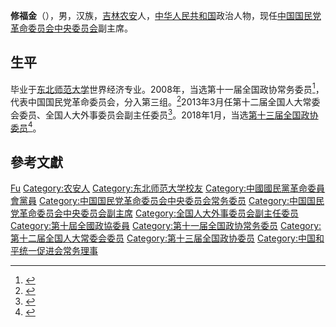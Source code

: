 '''修福金'''（{{bd|1950年|12月|catIdx=X}}），男，汉族，[[吉林省|吉林]][[农安县|农安]]人，[[中华人民共和国|中华人民共和国]]政治人物，现任[[中国国民党革命委员会中央委员会|中国国民党革命委员会中央委员会]]副主席。

== 生平 ==
毕业于[[东北师范大学|东北师范大学]]世界经济专业。2008年，当选第十一届全国政协常务委员<ref>{{cite news|title=第十一届全国政协委员名单|url=http://www.indaa.com.cn/zt/2009qglh/zxzs/200903/t20090303_127573.html|accessdate=2013-04-09|newspaper=新华社北京1月25日电 中国人民政治协商会议第十一届全国委员会委员名单(共2237人，2008年1月25日政协第十届全国委员会常务委员会第二十次会议通过)|date=2008年1月25日|deadurl=yes|archiveurl=https://web.archive.org/web/20130928014403/http://www.indaa.com.cn/zt/2009qglh/zxzs/200903/t20090303_127573.html|archivedate=2013年9月28日}}</ref>，代表中国国民党革命委员会，分入第三组。<ref>{{cite news|title=全国政协信息-修福金|url=http://www.cppcc.gov.cn/CMS/wylibary/showJcwyxtInfoWylibary.action?tabJcwyxt.guid=11W0001410&wytype=wjwy|accessdate=2013-04-09|newspaper=全国政协委员会|archive-date=2018-01-27|archive-url=https://web.archive.org/web/20180127202550/http://www.cppcc.gov.cn/CMS/wylibary/showJcwyxtInfoWylibary.action?tabJcwyxt.guid=11W0001410&wytype=wjwy|dead-url=no}}</ref>2013年3月任第十二届全国人大常委会委员、全国人大外事委员会副主任委员<ref>{{cite news|title=全国人大代表信息-修福金|url=http://210.82.31.1:8084/delegate/viewDelegate.action?dbid=120508|accessdate=2013-03-28|newspaper=全国人大网|archive-url=https://web.archive.org/web/20130712100313/http://www.npc.gov.cn/delegate/viewDelegate.action?dbid=120508|archive-date=2013-07-12|dead-url=yes}}</ref>。2018年1月，当选[[中国人民政治协商会议第十三届全国委员会委员名单|第十三届全国政协委员]]<ref>{{Cite web|url=http://sports.163.com/18/0126/06/D92BRKK400051C89.html|title=中国人民政治协商会议第十三届全国委员会委员名单|accessdate=2018-01-26|last=|work=网易|archive-url=https://web.archive.org/web/20180127143232/http://sports.163.com/18/0126/06/D92BRKK400051C89.html|archive-date=2018-01-27|dead-url=yes}}</ref>。

== 參考文獻 ==
{{reflist}}

{{Navboxes 
| title  = 修福金在[[中国国民党革命委员会|中国国民党革命委员会]]的职务
| list1  =
{{中国国民党革命委员会第十届中央委员会}}
{{中国国民党革命委员会第十一届中央委员会}}
{{中国国民党革命委员会第十二届中央委员会}}
}}
{{Navboxes 
| title  = 修福金在[[中国和平统一促进会|中国和平统一促进会]]的职务
| list1  =
{{中国和平统一促进会第八届理事会}}
}}

{{Authority control}}
{{DEFAULTSORT:Xiu修}}
[[Category:修姓|Fu]]
[[Category:农安人|Category:农安人]]
[[Category:东北师范大学校友|Category:东北师范大学校友]]
[[Category:中國國民黨革命委員會黨員|Category:中國國民黨革命委員會黨員]]
[[Category:中国国民党革命委员会中央委员会常务委员|Category:中国国民党革命委员会中央委员会常务委员]]
[[Category:中国国民党革命委员会中央委员会副主席|Category:中国国民党革命委员会中央委员会副主席]]
[[Category:全国人大外事委员会副主任委员|Category:全国人大外事委员会副主任委员]]
[[Category:第十屆全國政協委員|Category:第十屆全國政協委員]]
[[Category:第十一届全国政协常务委员|Category:第十一届全国政协常务委员]]
[[Category:第十二届全国人大常委会委员|Category:第十二届全国人大常委会委员]]
[[Category:第十三届全国政协委员|Category:第十三届全国政协委员]]
[[Category:中国和平统一促进会常务理事|Category:中国和平统一促进会常务理事]]